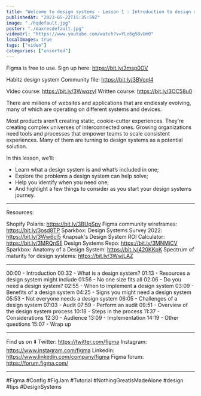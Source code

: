 ```yaml
---
title: "Welcome to design systems - Lesson 1 : Introduction to design systems"
publishedAt: "2023-05-22T15:35:59Z"
image: "./hqdefault.jpg"
poster: "./maxresdefault.jpg"
videoUrl: "https://www.youtube.com/watch?v=YLo6g58vUm0"
localImages: true
tags: ["video"]
categories: ["unsorted"]
---
```


Figma is free to use. Sign up here: https://bit.ly/3msp0OV

Habitz design system Community file: https://bit.ly/3BVcql4

Video course: https://bit.ly/3WwqzyI
Written course: https://bit.ly/3OC58u0

There are millions of websites and applications that are endlessly evolving, many of which are operating on different systems and devices.

Most products aren’t creating static, cookie-cutter experiences. They’re creating complex universes of interconnected ones. Growing organizations need tools and processes that empower teams to scale consistent experiences. Many of them are turning to design systems as a potential solution.

In this lesson, we’ll:

- Learn what a design system is and what’s included in one;
- Explore the problems a design system can help solve;
- Help you identify when you need one;
- And highlight a few things to consider as you start your design systems journey.

---

Resources:

Shopify Polaris: https://bit.ly/3BUpSpv
Figma community wireframes: https://bit.ly/3osd8TP
Sparkbox: Design Systems Survey 2022: https://bit.ly/3Ww6cl5
Knapsak's Design System ROI Calculator: https://bit.ly/3MRQnSE
Design Systems Repo: https://bit.ly/3MNMjCV
Sparkbox: Anatomy of a Design System: https://bit.ly/420KKpK
Spectrum of maturity for design systems: https://bit.ly/3WwjLAZ

---

00:00 - Introduction
00:32 - What is a design system?
01:13 - Resources a design system might include
01:56 - No one size fits all
02:06 - Do you need a design system?
02:55 - When to implement a design system
03:09 - Benefits of a design system
04:25 - Signs you might need a design system
05:53 - Not everyone needs a design system
06:05 - Challenges of a design system
07:03 - Audit
07:59 - Perform an audit
09:51 - Overview of the design system process
10:18 - Steps in the process
11:37 - Considerations
12:30 - Audience
13:09 - Implementation
14:19 - Other questions
15:07 - Wrap up

---

Find us on ⬇️
Twitter: https://twitter.com/figma
Instagram: https://www.instagram.com/figma
LinkedIn: https://www.linkedin.com/company/figma
Figma forum: https://forum.figma.com/

---

#Figma #Config #FigJam #Tutorial #NothingGreatIsMadeAlone #design #tips #DesignSystems
